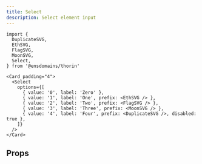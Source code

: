 ```yaml
---
title: Select
description: Select element input
---
```


```tsx
import {
  DuplicateSVG,
  EthSVG,
  FlagSVG,
  MoonSVG,
  Select,
} from '@ensdomains/thorin'
```

```tsx live=true expand=true minHeight=350px
<Card padding="4">
  <Select
    options={[
      { value: '0', label: 'Zero' },
      { value: '1', label: 'One', prefix: <EthSVG /> },
      { value: '2', label: 'Two', prefix: <FlagSVG /> },
      { value: '3', label: 'Three', prefix: <MoonSVG /> },
      { value: '4', label: 'Four', prefix: <DuplicateSVG />, disabled: true },
    ]}
  />
</Card>
```

## Props

<PropsTable sourceLink={sourceLink} types={types} />

